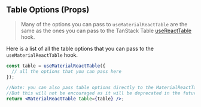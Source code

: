 
<Head>
  <title>Table Options - Material React Table V2 Docs</title>
  <meta
    name="description"
    content="All the table options that can be used in the useMaterialReactTable hook"
  />
  <meta
    property="og:title"
    content="Material React Table Table Options API Reference"
  />
  <meta
    property="og:description"
    content="A reference of all the table options that can be used in Material React Table"
  />
</Head>

## Table Options (Props)

> Many of the options you can pass to `useMaterialReactTable` are the same as the ones you can pass to the TanStack Table [useReactTable](https://tanstack.com/table/v8/docs/api/core/table) hook.

Here is a list of all the table options that you can pass to the `useMaterialReactTable` hook.

```jsx
const table = useMaterialReactTable({
  // all the options that you can pass here
});

//Note: you can also pass table options directly to the MaterialReactTable component instead of the useMaterialReactTable hook
//But this will not be encouraged as it will be deprecated in the future
return <MaterialReactTable table={table} />;
```

<TableOptionsTable />

<SourceCode />
